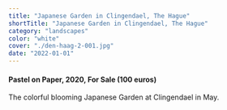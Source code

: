 ```yaml
---
title: "Japanese Garden in Clingendael, The Hague"
shortTitle: "Japanese Garden in Clingendael, The Hague"
category: "landscapes"
color: "white"
cover: "./den-haag-2-001.jpg"
date: "2022-01-01"
---
```

    
#### Pastel on Paper, 2020, For Sale (100 euros)
    
The colorful blooming Japanese Garden at Clingendael in May.